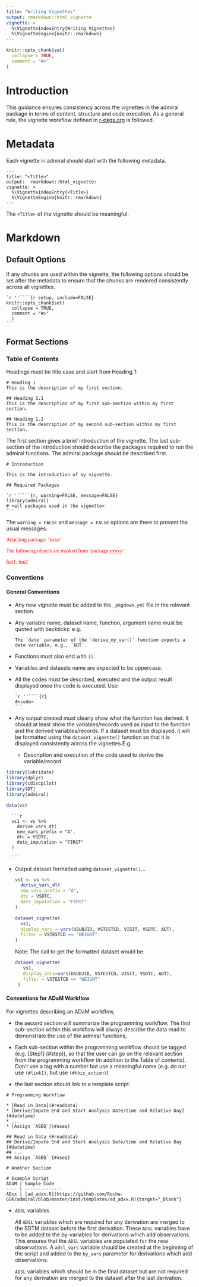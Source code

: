 ```yaml
---
title: "Writing Vignettes"
output: rmarkdown::html_vignette
vignette: >
  %\VignetteIndexEntry{Writing Vignettes}
  %\VignetteEngine{knitr::rmarkdown}
---
```


```r
knitr::opts_chunk$set(
  collapse = TRUE,
  comment = "#>"
)
```

# Introduction

This guidance ensures consistency across the vignettes in the admiral package in terms of content, structure and code execution. 
As a general rule, the vignette workflow defined in [r-pkgs.org](https://r-pkgs.org/vignettes.html) is followed.


# Metadata

Each vignette in admiral should start with the following metadata.

```
---
title: "<Title>"
output:  rmarkdown::html_vignette:
vignette: >
  %\VignetteIndexEntry{<Title>}
  %\VignetteEngine{knitr::rmarkdown}
---
```

The `<Title>` of the vignette should be meaningful. 

# Markdown

## Default Options

If any chunks are used within the vignette, the following options should be set after the metadata 
to ensure that the chunks are rendered consistently across all vignettes.

    `r ''````{r setup, include=FALSE}
    knitr::opts_chunk$set(
      collapse = TRUE,
      comment = "#>"
      )
    ```


## Format Sections

### Table of Contents

Headings must be title case and start from Heading 1:

```
# Heading 1
This is the description of my first section.

## Heading 1.1
This is the description of my first sub-section within my first section.

## Heading 1.2
This is the description of my second sub-section within my first section.

```

The first section gives a brief introduction of the vignette. The last sub-section 
of the introduction should describe the packages required to run the admiral functions. 
The admiral package should be described first.

```
# Introduction

This is the introduction of my vignette.

## Required Packages
```

    `r ''````{r, warning=FALSE, message=FALSE}
    library(admiral)
    # <all packages used in the vignette>
    ```

The `warning = FALSE` and `message = FALSE` options are there to prevent the usual messages:

<span style="color: red;font-family: textmate; font-size = 12pt;" >Attaching package: 'xxxx'</span>

<span style="color: red;font-family: textmate; font-size = 12pt;">The following objects are masked from 'package:yyyyy':</span>

<span style="color: red;font-family: textmate; font-size = 12pt;">  fun1, fun2</span>

### Conventions

#### General Conventions

+ Any new vignette must be added to the `_pkgdown.yml` file in the relevant section.

+ Any variable name, dataset name, function, argument name must be quoted with backticks: e.g.


  ```
  The `date` parameter of the `derive_my_var()` function expects a date variable, e.g., `ADT`.
  ```

+ Functions must also end with `()`.

+ Variables and datasets name are expected to be uppercase.

+ All the codes must be described, executed and the output result displayed once the code is executed.
Use:
 

      `r ''````{r}
      #<code>
      ```

+ Any output created must clearly show what the function has derived. 
It should at least show the variables/records used as input to the function and the derived 
variables/records. If a dataset must be displayed, it will be formatted using the `dataset_vignette()`
function so that it is displayed consistently across the vignettes.E.g.


  + Description and execution of the code used to derive the variable/record
  


```r
library(lubridate)
library(dplyr)
library(cdiscpilot)
library(DT)
library(admiral)

data(vs)
```

      ```r
      vs1 <- vs %>%
        derive_vars_dt(
        new_vars_prefix = "A",
        dtc = VSDTC,
        date_imputation = "FIRST"
      )

      ```


  + Output dataset formatted using `dataset_vignette()`...


      ```r
      vs1 <- vs %>%
        derive_vars_dt(
        new_vars_prefix = "A",
        dtc = VSDTC,
        date_imputation = "FIRST"
      )
      
      dataset_vignette(
        vs1,
        display_vars = vars(USUBJID, VSTESTCD, VISIT, VSDTC, ADT),
        filter = VSTESTCD == "WEIGHT"
      )
      ```


    Note: The call to get the formatted dataset would be: 
 

       ```r
       dataset_vignette(
          vs1, 
          display_vars=vars(USUBJID, VSTESTCD, VISIT, VSDTC, ADT),
          filter = VSTESTCD == "WEIGHT"
        )
      ```

#### Conventions for ADaM Workflow

For vignettes describing an ADaM workflow, 

+ the second section will summarize the programming workflow. The first sub-section within this 
workflow will always describe the data read to demonstrate the use of the admiral functions,

+ Each sub-section within the programming workflow should be tagged (e.g. [Step1] (#step)), so that 
the user can go on the relevant section from the programming workflow (in addition to the Table of
contents). Don’t use a tag with a number but use a meaningful name (e.g. do not use `(#link1)`,
but use `(#this_action)`)

+ the last section should link to a template script. 


```
# Programming Workflow

* [Read in Data](#readdata)
* [Derive/Impute End and Start Analysis Date/time and Relative Day](#datetime)
* ...
* [Assign `ASEQ`](#aseq)

## Read in Data {#readdata}
## Derive/Impute End and Start Analysis Date/time and Relative Day {#datetime}
## ...
## Assign `ASEQ` {#aseq}

# Another Section

# Example Script
ADaM | Sample Code
---- | --------------
ADxx | [ad_adxx.R](https://github.com/Roche-GSK/admiral/blob/master/inst/templates/ad_adxx.R){target="_blank"}

```

+ `ADSL` variables

  All `ADSL` variables which are required for any derivation are merged to the SDTM dataset before the
  first derivation. 
  These `ADSL` variables have to be added to the by-variables for derivations which add observations. 
  This ensures that the `ADSL` variables are populated `for` the new observations. 
  A `adsl_vars` variable should be created at the beginning of the script and added to the `by_vars` 
  parameter for derivations which add observations.

  `ADSL` variables which should be in the final dataset but are not required for any derivation are
  merged to the dataset after the last derivation.



